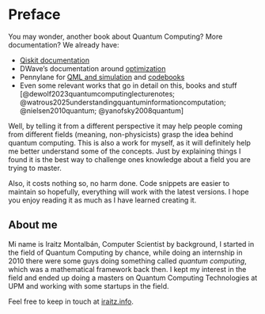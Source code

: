 # Preface {.unnumbered}

You may wonder, another book about Quantum Computing? More documentation? We already have:

* [Qiskit documentation](https://docs.quantum.ibm.com/guides/hello-world)
* DWave's documentation around [optimization](https://docs.dwavequantum.com/en/latest/index.html)
* Pennylane for [QML and simulation](https://pennylane.ai/qml) and [codebooks](https://pennylane.ai/codebook/learning-paths)
* Even some relevant works that go in detail on this, books and stuff [@dewolf2023quantumcomputinglecturenotes; @watrous2025understandingquantuminformationcomputation; @nielsen2010quantum; @yanofsky2008quantum]

Well, by telling it from a different perspective it may help people coming from different fields (meaning, non-physicists) grasp the idea behind quantum computing. This is also a work for myself, as it will definitely help me better understand some of the concepts. Just by explaining things I found it is the best way to challenge ones knowledge about a field you are trying to master.

Also, it costs nothing so, no harm done. Code snippets are easier to maintain so hopefully, everything will work with the latest versions. I hope you enjoy reading it as much as I have learned creating it.

## About me

Mi name is Iraitz Montalbán, Computer Scientist by background, I started in the field of Quantum Computing by chance, while doing an internship in 2010 there were some guys doing something called _quantum computing_, which was a mathematical framework back then. I kept my interest in the field and ended up doing a masters on Quantum Computing Technologies at UPM and working with some startups in the field.

Feel free to keep in touch at [iraitz.info](https://iraitz.info/).
